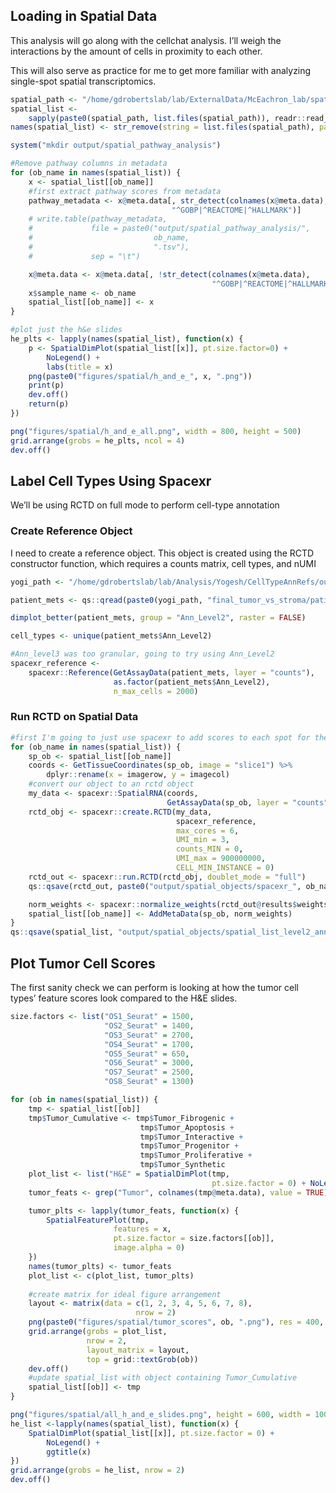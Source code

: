 ## Loading in Spatial Data

This analysis will go along with the cellchat analysis. I'll weigh the interactions by the amount of cells in proximity to each other.

This will also serve as practice for me to get more familiar with analyzing single-spot spatial transcriptomics.

```r
spatial_path <- "/home/gdrobertslab/lab/ExternalData/McEachron_lab/spatial_data/rdata/"
spatial_list <-
    sapply(paste0(spatial_path, list.files(spatial_path)), readr::read_rds)
names(spatial_list) <- str_remove(string = list.files(spatial_path), pattern = ".rds")

system("mkdir output/spatial_pathway_analysis")

#Remove pathway columns in metadata
for (ob_name in names(spatial_list)) {
    x <- spatial_list[[ob_name]]
    #first extract pathway scores from metadata
    pathway_metadata <- x@meta.data[, str_detect(colnames(x@meta.data),
                                    "^GOBP|^REACTOME|^HALLMARK")]
    # write.table(pathway_metadata,
    #             file = paste0("output/spatial_pathway_analysis/",
    #                           ob_name,
    #                           ".tsv"),
    #             sep = "\t")

    x@meta.data <- x@meta.data[, !str_detect(colnames(x@meta.data),
                                             "^GOBP|^REACTOME|^HALLMARK")]
    x$sample_name <- ob_name
    spatial_list[[ob_name]] <- x
}

#plot just the h&e slides
he_plts <- lapply(names(spatial_list), function(x) {
    p <- SpatialDimPlot(spatial_list[[x]], pt.size.factor=0) +
        NoLegend() +
        labs(title = x)
    png(paste0("figures/spatial/h_and_e_", x, ".png"))
    print(p)
    dev.off()
    return(p)
})

png("figures/spatial/h_and_e_all.png", width = 800, height = 500)
grid.arrange(grobs = he_plts, ncol = 4)
dev.off()
```

## Label Cell Types Using Spacexr

We'll be using RCTD on full mode to perform cell-type annotation 

### Create Reference Object

I need to create a reference object. This object is created using the RCTD constructor function, which requires a counts matrix, cell types, and nUMI

```r
yogi_path <- "/home/gdrobertslab/lab/Analysis/Yogesh/CellTypeAnnRefs/output/seurat_objects/"

patient_mets <- qs::qread(paste0(yogi_path, "final_tumor_vs_stroma/patient_mets.qs"))

dimplot_better(patient_mets, group = "Ann_Level2", raster = FALSE)

cell_types <- unique(patient_mets$Ann_Level2)

#Ann_level3 was too granular, going to try using Ann_Level2
spacexr_reference <-
    spacexr::Reference(GetAssayData(patient_mets, layer = "counts"),
                       as.factor(patient_mets$Ann_Level2),
                       n_max_cells = 2000)
```

### Run RCTD on Spatial Data

```r
#first I'm going to just use spacexr to add scores to each spot for the cell types in our reference
for (ob_name in names(spatial_list)) {
    sp_ob <- spatial_list[[ob_name]]
    coords <- GetTissueCoordinates(sp_ob, image = "slice1") %>%
        dplyr::rename(x = imagerow, y = imagecol)
    #convert our object to an rctd object
    my_data <- spacexr::SpatialRNA(coords,
                                   GetAssayData(sp_ob, layer = "counts"))
    rctd_obj <- spacexr::create.RCTD(my_data,
                                     spacexr_reference,
                                     max_cores = 6,
                                     UMI_min = 3,
                                     counts_MIN = 0, 
                                     UMI_max = 900000000,
                                     CELL_MIN_INSTANCE = 0)
    rctd_out <- spacexr::run.RCTD(rctd_obj, doublet_mode = "full")
    qs::qsave(rctd_out, paste0("output/spatial_objects/spacexr_", ob_name, ".qs"))

    norm_weights <- spacexr::normalize_weights(rctd_out@results$weights)
    spatial_list[[ob_name]] <- AddMetaData(sp_ob, norm_weights)
}
qs::qsave(spatial_list, "output/spatial_objects/spatial_list_level2_annotations.qs")
```

## Plot Tumor Cell Scores

The first sanity check we can perform is looking at how the tumor cell types' feature scores look compared to the H&E slides.

```r
size.factors <- list("OS1_Seurat" = 1500,
                     "OS2_Seurat" = 1400,
                     "OS3_Seurat" = 2700,
                     "OS4_Seurat" = 1700,
                     "OS5_Seurat" = 650,
                     "OS6_Seurat" = 3000,
                     "OS7_Seurat" = 2500,
                     "OS8_Seurat" = 1300)

for (ob in names(spatial_list)) {
    tmp <- spatial_list[[ob]]
    tmp$Tumor_Cumulative <- tmp$Tumor_Fibrogenic +
                             tmp$Tumor_Apoptosis +
                             tmp$Tumor_Interactive +
                             tmp$Tumor_Progenitor +
                             tmp$Tumor_Proliferative +
                             tmp$Tumor_Synthetic
    plot_list <- list("H&E" = SpatialDimPlot(tmp,
                                             pt.size.factor = 0) + NoLegend())
    tumor_feats <- grep("Tumor", colnames(tmp@meta.data), value = TRUE)

    tumor_plts <- lapply(tumor_feats, function(x) {
        SpatialFeaturePlot(tmp,
                       features = x,
                       pt.size.factor = size.factors[[ob]],
                       image.alpha = 0)
    })
    names(tumor_plts) <- tumor_feats
    plot_list <- c(plot_list, tumor_plts)
    
    #create matrix for ideal figure arrangement
    layout <- matrix(data = c(1, 2, 3, 4, 5, 6, 7, 8),
                            nrow = 2)
    png(paste0("figures/spatial/tumor_scores", ob, ".png"), res = 400, width = 6000, height = 3000)
    grid.arrange(grobs = plot_list,
                 nrow = 2,
                 layout_matrix = layout,
                 top = grid::textGrob(ob))
    dev.off()
    #update spatial_list with object containing Tumor_Cumulative
    spatial_list[[ob]] <- tmp
}

png("figures/spatial/all_h_and_e_slides.png", height = 600, width = 1000)
he_list <-lapply(names(spatial_list), function(x) {
    SpatialDimPlot(spatial_list[[x]], pt.size.factor = 0) +
        NoLegend() +
        ggtitle(x)
})
grid.arrange(grobs = he_list, nrow = 2)
dev.off()
```
